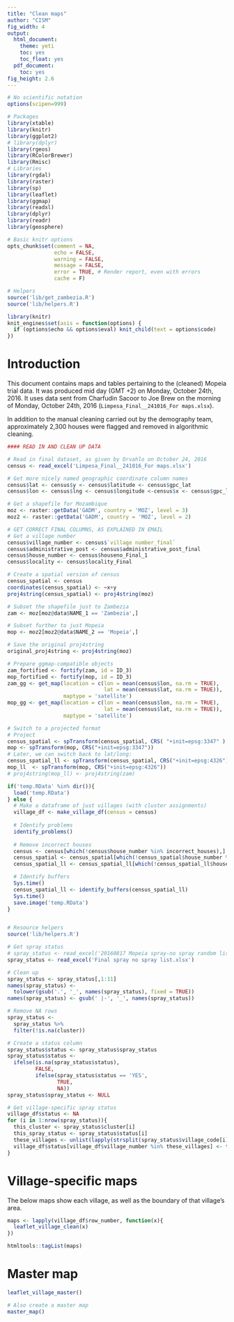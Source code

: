 ```yaml
---
title: "Clean maps"
author: "CISM"
fig_width: 4
output:
  html_document:
    theme: yeti
    toc: yes
    toc_float: yes
  pdf_document:
    toc: yes
fig_height: 2.6
---
```

```r
# No scientific notation
options(scipen=999)

# Packages 
library(xtable)
library(knitr)
library(ggplot2) 
# library(dplyr)
library(rgeos)
library(RColorBrewer)
library(Rmisc)
# Libraries
library(rgdal)
library(raster)
library(sp)
library(leaflet)
library(ggmap)
library(readxl)
library(dplyr)
library(readr)
library(geosphere)

# Basic knitr options
opts_chunk$set(comment = NA, 
               echo = FALSE, 
               warning = FALSE, 
               message = FALSE, 
               error = TRUE, # Render report, even with errors
               cache = F)

# Helpers
source('lib/get_zambezia.R')
source('lib/helpers.R')
```

```r
library(knitr)
knit_engines$set(asis = function(options) {
  if (options$echo && options$eval) knit_child(text = options$code)
})
```


# Introduction

This document contains maps and tables pertaining to the (cleaned) Mopeia trial data. It was produced mid day (GMT +2) on Monday, October 24th, 2016. It uses data sent from Charfudin Sacoor to Joe Brew on the morning of Monday, October 24th, 2016 (`Limpesa_Final__241016_For maps.xlsx`).


In addition to the manual cleaning carried out by the demography team, approximately 2,300 houses were flagged and removed in algorithmic cleaning.

```r
#### READ IN AND CLEAN UP DATA

# Read in final dataset, as given by Orvahlo on October 24, 2016
census <- read_excel('Limpesa_Final__241016_For maps.xlsx')

# Get more nicely named geographic coordinate column names
census$lat <- census$y <- census$latitude <- census$gpc_lat
census$lon <- census$lng <- census$longitude <-census$x <- census$gpc_lng

# Get a shapefile for Mozambique
moz <- raster::getData('GADM', country = 'MOZ', level = 3)
moz2 <- raster::getData('GADM', country = 'MOZ', level = 2)

# GET CORRECT FINAL COLUMNS, AS EXPLAINED IN EMAIL
# Get a village number
census$village_number <- census$`village number_final`
census$administrative_post <- census$administrative_post_final
census$house_number <- census$houseno_Final_1
census$locality <- census$locality_Final

# Create a spatial version of census
census_spatial <- census
coordinates(census_spatial) <- ~x+y
proj4string(census_spatial) <- proj4string(moz)

# Subset the shapefile just to Zambezia
zam <- moz[moz@data$NAME_1 == 'Zambezia',]

# Subset further to just Mopeia
mop <- moz2[moz2@data$NAME_2 == 'Mopeia',]

# Save the original proj4string
original_proj4string <- proj4string(moz)

# Prepare ggmap-compatible objects
zam_fortified <- fortify(zam, id = ID_3)
mop_fortified <- fortify(mop, id = ID_3)
zam_gg <- get_map(location = c(lon = mean(census$lon, na.rm = TRUE),
                               lat = mean(census$lat, na.rm = TRUE)),
                  maptype = 'satellite')
mop_gg <- get_map(location = c(lon = mean(census$lon, na.rm = TRUE),
                               lat = mean(census$lat, na.rm = TRUE)),
                  maptype = 'satellite')

# Switch to a projected format
# Project
census_spatial <- spTransform(census_spatial, CRS( "+init=epsg:3347" ) )
mop <- spTransform(mop, CRS("+init=epsg:3347"))
# Later, we can switch back to lat/long:
census_spatial_ll <- spTransform(census_spatial, CRS("+init=epsg:4326"))
mop_ll  <- spTransform(mop, CRS("+init=epsg:4326"))
# proj4string(mop_ll) <- proj4string(zam)
```



```r
if('temp.RData' %in% dir()){
  load('temp.RData')
} else {
  # Make a dataframe of just villages (with cluster assignments)
  village_df <- make_village_df(census = census)
  
  # Identify problems
  identify_problems()
  
  # Remove incorrect houses
  census <- census[which(!census$house_number %in% incorrect_houses),]
  census_spatial <- census_spatial[which(!census_spatial$house_number %in% incorrect_houses),]
  census_spatial_ll <- census_spatial_ll[which(!census_spatial_ll$house_number %in% incorrect_houses),]

  # Identify buffers
  Sys.time()
  census_spatial_ll <- identify_buffers(census_spatial_ll)
  Sys.time()
  save.image('temp.RData')  
}


# Resource helpers
source('lib/helpers.R')

# Get spray status
# spray_status <- read_excel('20160817 Mopeia spray-no spray random list.xlsx')
spray_status <- read_excel('Final spray no spray list.xlsx')

# Clean up
spray_status <- spray_status[,1:11]
names(spray_status) <-
  tolower(gsub('.', '_', names(spray_status), fixed = TRUE))
names(spray_status) <- gsub(' |-', '_', names(spray_status))

# Remove NA rows
spray_status <- 
  spray_status %>%
  filter(!is.na(cluster))

# Create a status column
spray_status$status <- spray_status$spray_status
spray_status$status <-
  ifelse(is.na(spray_status$status),
         FALSE,
         ifelse(spray_status$status == 'YES',
                TRUE,
                NA))
spray_status$spray_status <- NULL

# Get village-specific spray status
village_df$status <- NA
for (i in 1:nrow(spray_status)){
  this_cluster <- spray_status$cluster[i]
  this_spray_status <- spray_status$status[i]
  these_villages <- unlist(lapply(strsplit(spray_status$village_code[i], split = ','), as.numeric))
  village_df$status[village_df$village_number %in% these_villages] <- this_spray_status
}
```

# Village-specific maps

The below maps show each village, as well as the boundary of that village's area.

```r
maps <- lapply(village_df$row_number, function(x){
  leaflet_village_clean(x)
})

htmltools::tagList(maps)
```


# Master map

```r
leaflet_village_master()
```


```r
# Also create a master map
master_map()
```
